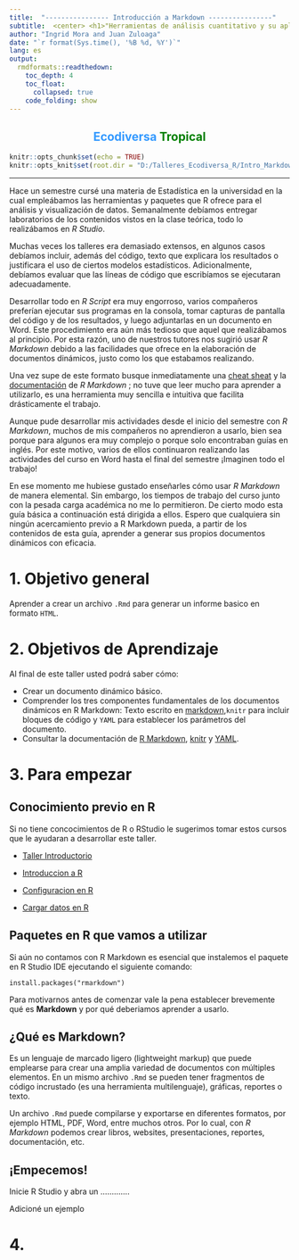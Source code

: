 ```yaml
---
title:  "---------------- Introducción a Markdown ----------------"
subtitle:  <center> <h1>"Herramientas de análisis cuantitativo y su aplicación en la conservación de la biodiversidad"</h1> </center>
author: "Ingrid Mora and Juan Zuloaga"
date: "`r format(Sys.time(), '%B %d, %Y')`"
lang: es
output:
  rmdformats::readthedown:
    toc_depth: 4
    toc_float:
      collapsed: true
    code_folding: show
---
```

<center><h2><span style="color:#3399FF">Ecodiversa </span> <span style="color:green">Tropical</span></h2> </center>

```r
knitr::opts_chunk$set(echo = TRUE)
knitr::opts_knit$set(root.dir = "D:/Talleres_Ecodiversa_R/Intro_Markdown/")
```
___

Hace un semestre cursé una materia de Estadística en la universidad en la cual empleábamos las herramientas y paquetes que R ofrece para el análisis y visualización de datos. Semanalmente debíamos entregar laboratorios de los contenidos vistos en la clase teórica, todo lo realizábamos en *R Studio*.

Muchas veces los talleres era demasiado extensos, en algunos casos debíamos incluir, además del código, texto que explicara los resultados o justificara el uso de ciertos modelos estadísticos.  Adicionalmente, debíamos evaluar que las líneas de código que escribíamos se ejecutaran adecuadamente. 

Desarrollar todo en *R Script* era muy engorroso, varios compañeros preferían ejecutar sus programas en la consola, tomar capturas de pantalla del código y de los resultados, y luego adjuntarlas en un documento en Word. Este procedimiento era aún más tedioso que aquel que realizábamos al principio. Por esta razón, uno de nuestros tutores nos sugirió usar *R Markdown* debido a las facilidades que ofrece en la elaboración de documentos dinámicos, justo como los que estabamos realizando. 

Una vez supe de este formato  busque inmediatamente una [cheat sheat](https://rmarkdown.rstudio.com/lesson-15.html) y la [documentación](https://bookdown.org/yihui/rmarkdown/) de *R Markdown* ; no tuve que leer mucho para aprender a utilizarlo, es una herramienta muy sencilla e intuitiva que facilita drásticamente el trabajo. 

Aunque pude desarrollar mis actividades desde el inicio del semestre con *R Markdown*, muchos de mis compañeros no aprendieron a usarlo, bien sea porque para algunos era muy complejo o porque solo encontraban guías en inglés. Por este motivo, varios de ellos continuaron realizando las actividades del curso en Word hasta el final del semestre ¡Imaginen todo el trabajo! 

En ese momento me hubiese gustado enseñarles cómo usar *R Markdown* de manera elemental. Sin embargo, los tiempos de trabajo del curso junto con la pesada carga académica no me lo permitieron. De cierto modo esta guía básica a continuación está dirigida a ellos. Espero que cualquiera sin ningún acercamiento previo a R Markdown pueda, a partir de los contenidos de esta guía, aprender a generar sus propios documentos dinámicos con eficacia. 


# 1. Objetivo general

Aprender a crear un archivo `.Rmd` para generar un informe basico en formato `HTML`. 


# 2. Objetivos de Aprendizaje

Al final de este taller usted podrá saber cómo:

- Crear un documento dinámico básico. 
- Comprender los tres componentes fundamentales de los documentos dinámicos en R Markdown: Texto escrito en [markdown](https://daringfireball.net/projects/markdown/basics),`knitr` para incluir bloques de código y `YAML` para establecer los parámetros del documento. 
- Consultar la documentación de [R Markdown](https://bookdown.org/yihui/rmarkdown/), [knitr](https://yihui.org/knitr/) y [YAML](https://www.yaml.info/learn/index.html). 

# 3. Para empezar 

## Conocimiento previo en R

Si no tiene concocimientos de R o RStudio le sugerimos tomar estos cursos que le ayudaran a desarrollar este taller.

+ <a href="https://ecodiversa-talleres.github.io/Intro_Motivacional.html" target="_blank">Taller Introductorio</a>

+ <a href="https://ecodiversa-talleres.github.io/IntroR_Bases.html" target="_blank">Introduccion a R</a>

+ <a href="https://ecodiversa-talleres.github.io/IntroR_Configurar.html" target="_blank">Configuracion en R</a>

+ <a href="https://ecodiversa-talleres.github.io/Intro_Cargar.html" target="_blank">Cargar datos en R</a>


## Paquetes en R que vamos a utilizar

Si aún no contamos con R Markdown es esencial que instalemos el paquete en R Studio IDE ejecutando el siguiente comando: 

`install.packages("rmarkdown")`

Para motivarnos antes de comenzar vale la pena establecer brevemente qué es **Markdown** y por qué deberiamos aprender a usarlo.   

## ¿Qué es Markdown? 

Es un lenguaje de marcado ligero (lightweight markup) que puede emplearse para crear una amplia variedad de documentos con múltiples elementos. En un mismo archivo `.Rmd` se pueden tener fragmentos de código incrustado (es una herramienta multilenguaje), gráficas, reportes o texto. 

Un archivo `.Rmd` puede compilarse y exportarse en diferentes formatos, por ejemplo HTML, PDF, Word, entre muchos otros. Por lo cual, con *R Markdown* podemos crear libros, websites, presentaciones, reportes, documentación, etc. 


## ¡Empecemos!

Inicie R Studio y abra un .............

Adicioné un ejemplo 



# 4. 



